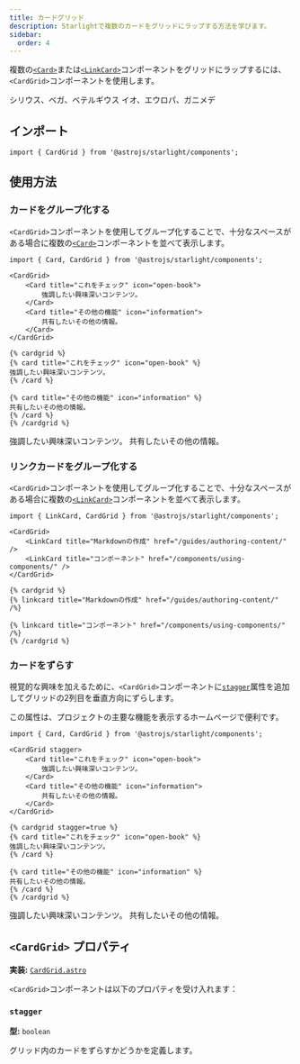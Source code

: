 ```yaml
---
title: カードグリッド
description: Starlightで複数のカードをグリッドにラップする方法を学びます。
sidebar:
  order: 4
---
```



複数の[`<Card>`](/ja/components/cards/)または[`<LinkCard>`](/ja/components/link-cards/)コンポーネントをグリッドにラップするには、`<CardGrid>`コンポーネントを使用します。


<Preview>

<CardGrid slot="preview">
	<Card title="恒星" icon="star">
		シリウス、ベガ、ベテルギウス
	</Card>
	<Card title="衛星" icon="moon">
		イオ、エウロパ、ガニメデ
	</Card>
</CardGrid>

</Preview>

## インポート

```tsx
import { CardGrid } from '@astrojs/starlight/components';
```

## 使用方法

### カードをグループ化する

`<CardGrid>`コンポーネントを使用してグループ化することで、十分なスペースがある場合に複数の[`<Card>`](/ja/components/cards/)コンポーネントを並べて表示します。

<Preview>

```mdx {3,10}
import { Card, CardGrid } from '@astrojs/starlight/components';

<CardGrid>
	<Card title="これをチェック" icon="open-book">
		強調したい興味深いコンテンツ。
	</Card>
	<Card title="その他の機能" icon="information">
		共有したいその他の情報。
	</Card>
</CardGrid>
```

<Fragment slot="markdoc">

```markdoc {1,9}
{% cardgrid %}
{% card title="これをチェック" icon="open-book" %}
強調したい興味深いコンテンツ。
{% /card %}

{% card title="その他の機能" icon="information" %}
共有したいその他の情報。
{% /card %}
{% /cardgrid %}
```

</Fragment>

<CardGrid slot="preview">
	<Card title="これをチェック" icon="open-book">
		強調したい興味深いコンテンツ。
	</Card>
	<Card title="その他の機能" icon="information">
		共有したいその他の情報。
	</Card>
</CardGrid>

</Preview>

### リンクカードをグループ化する

`<CardGrid>`コンポーネントを使用してグループ化することで、十分なスペースがある場合に複数の[`<LinkCard>`](/ja/components/link-cards/)コンポーネントを並べて表示します。

<Preview>

```mdx {3,6}
import { LinkCard, CardGrid } from '@astrojs/starlight/components';

<CardGrid>
	<LinkCard title="Markdownの作成" href="/guides/authoring-content/" />
	<LinkCard title="コンポーネント" href="/components/using-components/" />
</CardGrid>
```

<Fragment slot="markdoc">

```markdoc {1,5}
{% cardgrid %}
{% linkcard title="Markdownの作成" href="/guides/authoring-content/" /%}

{% linkcard title="コンポーネント" href="/components/using-components/" /%}
{% /cardgrid %}
```

</Fragment>

<CardGrid slot="preview">
	<LinkCard title="Markdownの作成" href="/ja/guides/authoring-content/" />
	<LinkCard title="コンポーネント" href="/ja/components/using-components/" />
</CardGrid>

</Preview>

### カードをずらす

視覚的な興味を加えるために、`<CardGrid>`コンポーネントに[`stagger`](#カードをずらす)属性を追加してグリッドの2列目を垂直方向にずらします。

この属性は、プロジェクトの主要な機能を表示するホームページで便利です。

<Preview>

```mdx "stagger"
import { Card, CardGrid } from '@astrojs/starlight/components';

<CardGrid stagger>
	<Card title="これをチェック" icon="open-book">
		強調したい興味深いコンテンツ。
	</Card>
	<Card title="その他の機能" icon="information">
		共有したいその他の情報。
	</Card>
</CardGrid>
```

<Fragment slot="markdoc">

```markdoc "stagger=true"
{% cardgrid stagger=true %}
{% card title="これをチェック" icon="open-book" %}
強調したい興味深いコンテンツ。
{% /card %}

{% card title="その他の機能" icon="information" %}
共有したいその他の情報。
{% /card %}
{% /cardgrid %}
```

</Fragment>

<CardGrid slot="preview" stagger>
	<Card title="これをチェック" icon="open-book">
		強調したい興味深いコンテンツ。
	</Card>
	<Card title="その他の機能" icon="information">
		共有したいその他の情報。
	</Card>
</CardGrid>

</Preview>

## `<CardGrid>` プロパティ

**実装:** [`CardGrid.astro`](https://github.com/withastro/starlight/blob/main/packages/starlight/user-components/CardGrid.astro)

`<CardGrid>`コンポーネントは以下のプロパティを受け入れます：

### `stagger`

**型:** `boolean`

グリッド内のカードをずらすかどうかを定義します。
